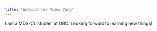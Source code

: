 ```yaml
---
title: "Website for Yimei Yang"
---
```


I am a MDS-CL student at UBC. Looking forward to learning new things!